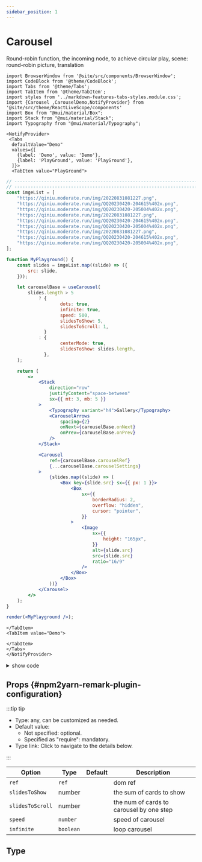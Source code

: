 ```yaml
---
sidebar_position: 1
---
```


# Carousel

Round-robin function, the incoming node, to achieve circular play, scene: round-robin picture, translation

```mdx-code-block
import BrowserWindow from '@site/src/components/BrowserWindow';
import CodeBlock from '@theme/CodeBlock';
import Tabs from '@theme/Tabs';
import TabItem from '@theme/TabItem';
import styles from '../markdown-features-tabs-styles.module.css';
import {Carousel ,CarouselDemo,NotifyProvider} from '@site/src/theme/ReactLiveScope/components'
import Box from "@mui/material/Box";
import Stack from "@mui/material/Stack";
import Typography from "@mui/material/Typography";
```

```mdx-code-block
<NotifyProvider>
 <Tabs
  defaultValue="Demo"
  values={[
    {label: 'Demo', value: 'Demo'},
    {label: 'PlayGround', value: 'PlayGround'},
  ]}>
  <TabItem value="PlayGround">
```

```jsx live noInline
// ----------------------------------------------------------------------
// ----------------------------------------------------------------------
const imgeList = [
	"https://qiniu.moderate.run/img/20220831081227.png",
	"https://qiniu.moderate.run/img/QQ20230420-204615%402x.png",
	"https://qiniu.moderate.run/img/QQ20230420-205004%402x.png",
	"https://qiniu.moderate.run/img/20220831081227.png",
	"https://qiniu.moderate.run/img/QQ20230420-204615%402x.png",
	"https://qiniu.moderate.run/img/QQ20230420-205004%402x.png",
	"https://qiniu.moderate.run/img/20220831081227.png",
	"https://qiniu.moderate.run/img/QQ20230420-204615%402x.png",
	"https://qiniu.moderate.run/img/QQ20230420-205004%402x.png",
];

function MyPlayground() {
	const slides = imgeList.map((slide) => ({
		src: slide,
	}));

	let carouselBase = useCarousel(
		slides.length > 5
			? {
					dots: true,
					infinite: true,
					speed: 500,
					slidesToShow: 5,
					slidesToScroll: 1,
			  }
			: {
					centerMode: true,
					slidesToShow: slides.length,
			  },
	);

	return (
		<>
			<Stack
				direction="row"
				justifyContent="space-between"
				sx={{ mt: 3, mb: 5 }}
			>
				<Typography variant="h4">Gallery</Typography>
				<CarouselArrows
					spacing={2}
					onNext={carouselBase.onNext}
					onPrev={carouselBase.onPrev}
				/>
			</Stack>

			<Carousel
				ref={carouselBase.carouselRef}
				{...carouselBase.carouselSettings}
			>
				{slides.map((slide) => (
					<Box key={slide.src} sx={{ px: 1 }}>
						<Box
							sx={{
								borderRadius: 2,
								overflow: "hidden",
								cursor: "pointer",
							}}
						>
							<Image
								sx={{
									height: "165px",
								}}
								alt={slide.src}
								src={slide.src}
								ratio="16/9"
							/>
						</Box>
					</Box>
				))}
			</Carousel>
		</>
	);
}

render(<MyPlayground />);
```

```mdx-code-block
</TabItem>
<TabItem value="Demo">
```

<BrowserWindow>
	<CarouselDemo />
</BrowserWindow>

```mdx-code-block
</TabItem>
</Tabs>
</NotifyProvider>
```

<details>
  <summary>show code</summary>
```mdx-code-block
<Tabs>
<TabItem value="componennt">
```

```tsx {5,8,12,41-61} showLineNumbers
import Box from "@mui/material/Box";
import Stack from "@mui/material/Stack";
import Typography from "@mui/material/Typography";
import { Carousel, CarouselArrows, Image, useCarousel } from "mui-eazy";
import { imgeList } from "./data";
// ----------------------------------------------------------------------
export default function MarketingCaseStudyDetailsGallery() {
	const slides = imgeList.map((slide) => ({
		src: slide,
	}));

	const carousel = useCarousel(
		slides.length > 5
			? {
					dots: true,
					infinite: true,
					speed: 500,
					slidesToShow: 5,
					slidesToScroll: 1,
			  }
			: {
					centerMode: true,
					slidesToShow: slides.length,
			  },
	);

	return (
		<>
			<Stack
				direction="row"
				justifyContent="space-between"
				sx={{ mt: 3, mb: 5 }}
			>
				<Typography variant="h4">Gallery</Typography>
				<CarouselArrows
					spacing={2}
					onNext={carousel.onNext}
					onPrev={carousel.onPrev}
				/>
			</Stack>

			<Carousel ref={carousel.carouselRef} {...carousel.carouselSettings}>
				{slides.map((slide) => (
					<Box key={slide.src} sx={{ px: 1 }}>
						<Box
							sx={{
								borderRadius: 2,
								overflow: "hidden",
								cursor: "pointer",
							}}
						>
							<Image
								sx={{
									height: "165px",
								}}
								alt={slide.src}
								src={slide.src}
								ratio="16/9"
							/>
						</Box>
					</Box>
				))}
			</Carousel>
		</>
	);
}
```

```mdx-code-block
</TabItem>
<TabItem value="data">
```

```tsx {61-68} showLineNumbers
export const imgeList = [
	"https://qiniu.moderate.run/img/20220831081227.png",
	"https://qiniu.moderate.run/img/QQ20230420-204615%402x.png",
	"https://qiniu.moderate.run/img/QQ20230420-205004%402x.png",
	"https://qiniu.moderate.run/img/20220831081227.png",
	"https://qiniu.moderate.run/img/QQ20230420-204615%402x.png",
	"https://qiniu.moderate.run/img/QQ20230420-205004%402x.png",
	"https://qiniu.moderate.run/img/20220831081227.png",
	"https://qiniu.moderate.run/img/QQ20230420-204615%402x.png",
	"https://qiniu.moderate.run/img/QQ20230420-205004%402x.png",
];
```

```mdx-code-block
</TabItem>
</Tabs>
```

</details>

## Props {#npm2yarn-remark-plugin-configuration}

:::tip tip

-   Type: any, can be customized as needed.
-   Default value:
    -   Not specified: optional.
    -   Specified as "require": mandatory.
-   Type link: Click to navigate to the details below.

:::

| Option           | Type      | Default | Description                              |
| ---------------- | --------- | ------- | ---------------------------------------- |
| `ref`            | `ref`     |         | dom ref                                  |
| `slidesToShow`   | number    |         | the sum of cards to show                 |
| `slidesToScroll` | number    |         | the num of cards to carousel by one step |
| `speed`          | `number`  |         | speed of carousel                        |
| `infinite`       | `boolean` |         | loop carousel                            |

## Type

